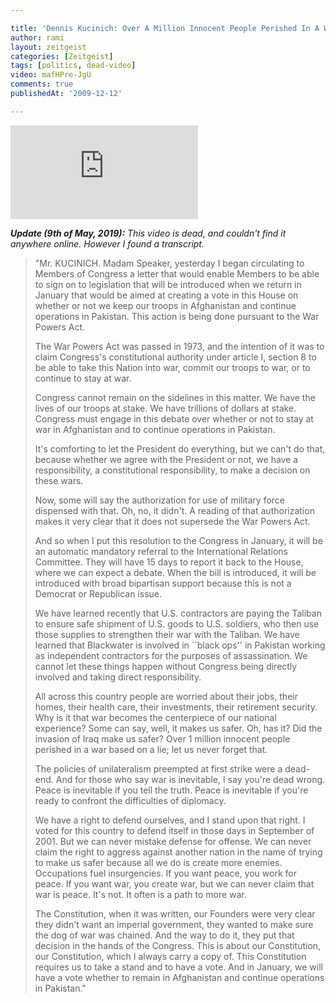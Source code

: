 ```yaml
---

title: 'Dennis Kucinich: Over A Million Innocent People Perished In A War Based On A Lie!'
author: rami
layout: zeitgeist 
categories: [Zeitgeist]
tags: [politics, dead-video]
video: mafHPre-JgU
comments: true
publishedAt: '2009-12-12'

---
```


<div class="iframe-container">
  <iframe src="https://www.youtube-nocookie.com/embed/mafHPre-JgU" frameborder="0" allow="auotplay; encrypted-media" allowfullscreen></iframe>
</div>

*__Update (9th of May, 2019):__ This video is dead, and couldn't find it anywhere online. However I found a transcript.*

<blockquote>
 <p>"Mr. KUCINICH. Madam Speaker, yesterday I began circulating to Members of Congress a letter that would enable Members to be able to sign on to legislation that will be introduced when we return in January that would be aimed at creating a vote in this House on whether or not we keep our troops in Afghanistan and continue operations in Pakistan. This action is being done pursuant to the War Powers Act.</p>

<p>The War Powers Act was passed in 1973, and the intention of it was to claim Congress's constitutional authority under article I, section 8 to be able to take this Nation into war, commit our troops to war, or to continue to stay at war.</p>

<p>Congress cannot remain on the sidelines in this matter. We have the lives of our troops at stake. We have trillions of dollars at stake. Congress must engage in this debate over whether or not to stay at war in Afghanistan and to continue operations in Pakistan.</p>

<p>It's comforting to let the President do everything, but we can't do that, because whether we agree with the President or not, we have a responsibility, a constitutional responsibility, to make a decision on these wars.</p>

<p>Now, some will say the authorization for use of military force dispensed with that. Oh, no, it didn't. A reading of that authorization makes it very clear that it does not supersede the War Powers Act.</p>

<p>And so when I put this resolution to the Congress in January, it will be an automatic mandatory referral to the International Relations Committee. They will have 15 days to report it back to the House, where we can expect a debate. When the bill is introduced, it will be introduced with broad bipartisan support because this is not a Democrat or Republican issue.</p>

<p>We have learned recently that U.S. contractors are paying the Taliban to ensure safe shipment of U.S. goods to U.S. soldiers, who then use those supplies to strengthen their war with the Taliban. We have learned that Blackwater is involved in ``black ops'' in Pakistan working as independent contractors for the purposes of assassination. We cannot let these things happen without Congress being directly involved and taking direct responsibility.</p>

<p>All across this country people are worried about their jobs, their homes, their health care, their investments, their retirement security. Why is it that war becomes the centerpiece of our national experience? Some can say, well, it makes us safer. Oh, has it? Did the invasion of Iraq make us safer? Over 1 million innocent people perished in a war based on a lie; let us never forget that.</p>

<p>The policies of unilateralism preempted at first strike were a dead-end. And for those who say war is inevitable, I say you're dead wrong. Peace is inevitable if you tell the truth. Peace is inevitable if you're ready to confront the difficulties of diplomacy.</p>

<p>We have a right to defend ourselves, and I stand upon that right. I voted for this country to defend itself in those days in September of 2001. But we can never mistake defense for offense. We can never claim the right to aggress against another nation in the name of trying to make us safer because all we do is create more enemies. Occupations fuel insurgencies. If you want peace, you work for peace. If you want war, you create war, but we can never claim that war is peace. It's not. It often is a path to more war.</p>

<p>The Constitution, when it was written, our Founders were very clear they didn't want an imperial government, they wanted to make sure the dog of war was chained. And the way to do it, they put that decision in the hands of the Congress. This is about our Constitution, our Constitution, which I always carry a copy of. This Constitution requires us to take a stand and to have a vote. And in January, we will have a vote whether to remain in Afghanistan and continue operations in Pakistan."</p>
</blockquote>
